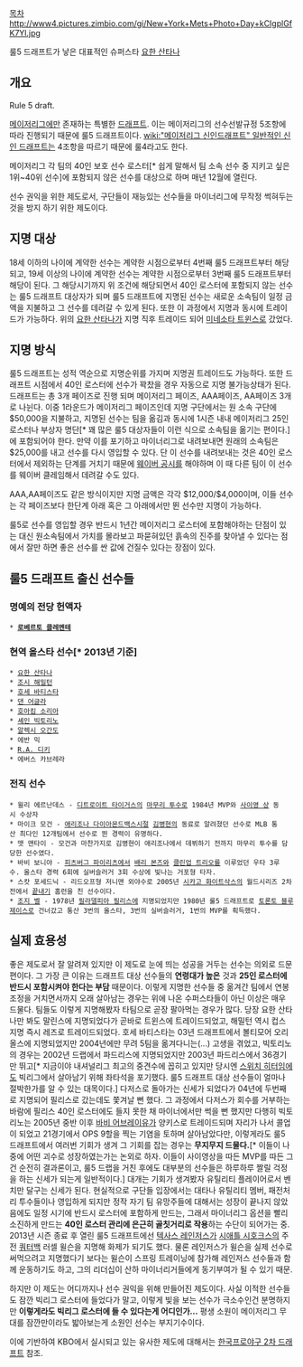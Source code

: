 [[목차]]
http://www4.pictures.zimbio.com/gi/New+York+Mets+Photo+Day+kCIgplGfK7Yl.jpg

룰5 드래프트가 낳은 대표적인 슈퍼스타 [[요한 산타나]]

== 개요 ==
Rule 5 draft.

[[메이저리그]]에만 존재하는 특별한 [[드래프트]]. 이는 메이저리그의 선수선발규정 5조항에 따라 진행되기 때문에 룰5 드래프트이다. [[wiki:"메이저리그 신인드래프트" 일반적인 신인 드래프트]]는 4조항을 따르기 때문에 룰4라고도 한다.

메이저리그 각 팀의 40인 보호 선수 로스터[* 쉽게 말해서 팀 소속 선수 중 지키고 싶은 1위~40위 선수]에 포함되지 않은 선수를 대상으로 하며 매년 12월에 열린다. 

선수 권익을 위한 제도로서, 구단들이 재능있는 선수들을 마이너리그에 무작정 썩혀두는것을 방지 하기 위한 제도이다.

== 지명 대상 ==
18세 이하의 나이에 계약한 선수는 계약한 시점으로부터 4번째 룰5 드래프트부터 해당되고, 19세 이상의 나이에 계약한 선수는 계약한 시점으로부터 3번째 룰5 드래프트부터 해당이 된다. 그 해당시기까지 위 조건에 해당되면서 40인 로스터에 포함되지 않는 선수는 룰5 드래프트 대상자가 되며 룰5 드래프트에 지명된 선수는 새로운 소속팀이 일정 금액을 지불하고 그 선수를 데려갈 수 있게 된다. 또한 이 과정에서 지명과 동시에 트레이드가 가능하다. 위의 [[요한 산타나]]가 지명 직후 트레이드 되어 [[미네소타 트윈스]]로 갔었다.

== 지명 방식 ==
룰5 드래프트는 성적 역순으로 지명순위를 가지며 지명권 트레이드도 가능하다. 또한 드래프트 시점에서 40인 로스터에 선수가 꽉찼을 경우 자동으로 지명 불가능상태가 된다. 드래프트는 총 3개 페이즈로 진행 되며 메이저리그 페이즈, AAA페이즈, AA페이즈 3개로 나뉜다. 이중 1라운드가 메이저리그 페이즈인데 지명 구단에서는 원 소속 구단에 $50,000을 지불하고, 지명된 선수는 팀을 옮김과 동시에 1시즌 내내 메이저리그 25인 로스터나 부상자 명단[* 꽤 많은 룰5 대상자들이 이런 식으로 소속팀을 옮기는 편이다.]에 포함되어야 한다. 만약 이를 포기하고 마이너리그로 내려보내면 원래의 소속팀은 $25,000를 내고 선수를 다시 영입할 수 있다. 단 이 선수를 내려보내는 것은 40인 로스터에서 제외하는 단계를 거치기 때문에 [[웨이버 공시]]를 해야하며 이 때 다른 팀이 이 선수를 웨이버 클레임해서 데려갈 수도 있다.

AAA,AA페이즈도 같은 방식이지만 지명 금액은 각각 $12,000/$4,000이며, 이들 선수는 각 페이즈보다 한단계 아래 혹은 그 아래에서만 뛴 선수만 지명이 가능하다.

룰5로 선수를 영입할 경우 반드시 1년간 메이저리그 로스터에 포함해야하는 단점이 있는 대신 원소속팀에서 가치를 몰라보고 파묻혀있던 흙속의 진주를 찾아낼 수 있다는 점에서 잘만 하면 좋은 선수를 싼 값에 건질수 있다는 장점이 있다.

== 룰5 드래프트 출신 선수들 ==
=== 명예의 전당 헌액자 ===
 * '''[[로베르토 클레멘테]]''' 
=== 현역 올스타 선수[* 2013년 기준] ===
 * [[요한 산타나]]
 * [[조시 해밀턴]]
 * [[호세 바티스타]]
 * [[댄 어글라]]
 * [[호아킴 소리아]]
 * [[셰인 빅토리노]]
 * [[알렉시 오간도]]
 * 에반 믹
 * [[R.A. 디키]]
 * 에버스 카브레라

=== 전직 선수 ===
 * 윌리 에르난데스 - [[디트로이트 타이거스]]의 [[마무리 투수]]로 1984년 MVP와 [[사이영 상]] 동시 수상자
 * 마이크 모건 - [[애리조나 다이아몬드백스]]시절 [[김병현]]의 동료로 알려졌던 선수로 MLB 통산 최다인 12개팀에서 선수로 뛴 경력이 유명하다.
 * 맷 맨타이 - 모건과 마찬가지로 김병현이 애리조나에서 데뷔하기 전까지 마무리 투수를 담당한 선수였다.
 * 바비 보니야 - [[피츠버그 파이리츠]]에서 [[배리 본즈]]와 [[클린업 트리오]]를 이루었던 우타 3루수. 올스타 경력 6회에 실버슬러거 3회 수상에 빛나는 거포형 타자.
 * 스캇 포세드닉 - 리드오프형 저니맨 외야수로 2005년 [[시카고 화이트삭스]]의 월드시리즈 2차전에서 [[끝내기]] 홈런을 친 선수이다. 
 * [[조지 벨]] - 1978년 [[필라델피아 필리스]]에 지명되었지만 1980년 룰5 드래프트로 [[토론토 블루제이스]]로 건너갔고 통산 3번의 올스타, 3번의 실버슬러거, 1번의 MVP를 획득했다.
== 실제 효용성 ==
좋은 제도로서 잘 알려져 있지만 이 제도로 눈에 띄는 성공을 거두는 선수는 의외로 드문 편이다. 그 가장 큰 이유는 드래프트 대상 선수들의 '''연령대가 높은''' 것과 '''25인 로스터에 반드시 포함시켜야 한다는 부담''' 때문이다. 이렇게 지명한 선수들 중 옮겨간 팀에서 연봉조정을 거치면서까지 오래 살아남는 경우는 위에 나온 수퍼스타들이 아닌 이상은 매우 드물다. 팀들도 이렇게 지명해봤자 타팀으로 곧장 팔아먹는 경우가 많다. 당장 요한 산타나만 봐도 말린스에 지명되었다가 곧바로 트윈스에 트레이드되었고, 해밀턴 역시 컵스 지명 즉시 레즈로 트레이드되었다. 호세 바티스타는 03년 드래프트에서 볼티모어 오리올스에 지명되었지만 2004년에만 무려 5팀을 옮겨다니는(...) 고생을 겪었고, 빅토리노의 경우는 2002년 드랩에서 파드리스에 지명되었지만 2003년 파드리스에서 36경기만 뛰고[* 지금이야 내셔널리그 최고의 중견수에 꼽히고 있지만 당시엔 [[스위치 히터]]임에도 빅리그에서 살아남기 위해 좌타석을 포기했다. 룰5 드래프트 대상 선수들이 얼마나 절박한가를 알 수 있는 대목이다.] 다저스로 돌아가는 신세가 되었다가 04년에 두번째로 지명되어 필리스로 갔는데도 쫓겨날 뻔 했다. 그 과정에서 다저스가 회수를 거부하는 바람에 필리스 40인 로스터에도 들지 못한 채 마이너에서만 썩을 뻔 했지만 다행히 빅토리노는 2005년 중반 이후 [[바비 어브레이유]]가 양키스로 트레이드되며 자리가 나서 콜업이 되었고 21경기에서 OPS 9할을 찍는 기염을 토하며 살아남았다만, 이렇게라도 룰5 드래프트에서 여러번 기회가 생겨 그 기회를 잡는 경우는 '''무지무지 드물다.'''[* 이들이 나중에 어떤 괴수로 성장하였는가는 논외로 하자. 이들이 사이영상을 따든 MVP를 따든 그건 순전히 결과론이고, 룰5 드랩을 거친 후에도 대부분의 선수들은 하루하루 짤릴 걱정을 하는 신세가 되는게 일반적이다.] 대개는 기회가 생겨봤자 유틸리티 플레이어로서 벤치만 달구는 신세가 된다. 현실적으로 구단들 입장에서는 대타나 유틸리티 멤버, 패전처리 투수들이나 영입하게 되지만 정작 자기 팀 유망주들에 대해서는 성장이 끝나지 않았음에도 일정 시기에 반드시 로스터에 포함하게 만드는, 그래서 마이너리그 옵션을 빨리 소진하게 만드는 '''40인 로스터 관리에 은근히 골칫거리로 작용'''하는 수단이 되어가는 중. 2013년 시즌 종료 후 열린 룰5 드래프트에선 [[텍사스 레인저스]]가 [[시애틀 시호크스]]의 주전 [[쿼터백]] 러셀 윌슨을 지명해 화제가 되기도 했다. 물론 레인저스가 윌슨을 실제 선수로 써먹으려고 지명했다기 보다는 윌슨이 스프링 트레이닝에 참가해 레인저스 선수들과 함께 운동하기도 하고, 그의 리더십이 산하 마이너리거들에게 동기부여가 될 수 있기 때문.  

하지만 이 제도는 어디까지나 선수 권익을 위해 만들어진 제도이다. 사실 이적한 선수들도 잠깐 빅리그 로스터에 들었다가 말고, 이렇게 빛을 보는 선수가 극소수인건 분명하지만 '''이렇게라도 빅리그 로스터에 들 수 있다는게 어디인가...''' 평생 소원이 메이저리그 무대를 잠깐만이라도 밟아보는게 소원인 선수는 부지기수이다.

이에 기반하여 KBO에서 실시되고 있는 유사한 제도에 대해서는 [[한국프로야구 2차 드래프트]] 참조.
